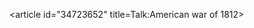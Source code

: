 <article id="34723652" title=Talk:American war of 1812>
	<talkpage id="34723652" title="Talk:American war of 1812">
{{WikiProject United States|class=Redirect|importance=NA|}}
	</talkpage>
</article>